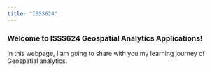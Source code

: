 ```yaml
---
title: "ISSS624"
---
```


### Welcome to ISSS624 Geospatial Analytics Applications!

In this webpage, I am going to share with you my learning journey of Geospatial analytics.

